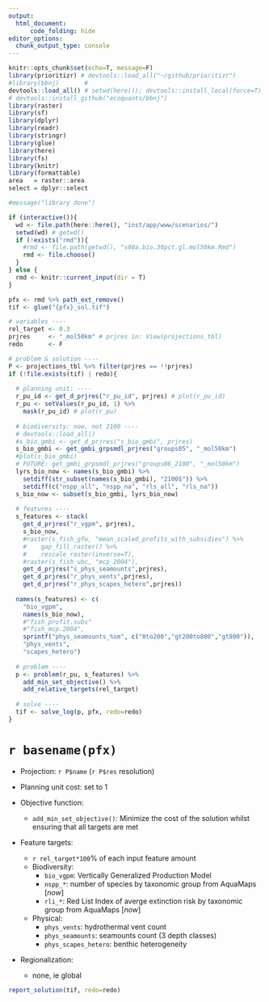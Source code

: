 ```yaml
---
output: 
  html_document:
      code_folding: hide
editor_options: 
  chunk_output_type: console
---
```


```r
knitr::opts_chunk$set(echo=T, message=F)
library(prioritizr) # devtools::load_all("~/github/prioritizr")
#library(bbnj)       # 
devtools::load_all() # setwd(here()); devtools::install_local(force=T) 
# devtools::install_github("ecoquants/bbnj")
library(raster)
library(sf)
library(dplyr)
library(readr)
library(stringr)
library(glue)
library(here)
library(fs)
library(knitr)
library(formattable)
area   = raster::area
select = dplyr::select

#message("library done")

if (interactive()){
  wd <- file.path(here::here(), "inst/app/www/scenarios/")
  setwd(wd) # getwd()
  if (!exists("rmd")){
    #rmd <- file.path(getwd(), "s00a.bio.30pct.gl.mol50km.Rmd")
    rmd <- file.choose()
  }
} else {
  rmd <- knitr::current_input(dir = T)  
}

pfx <- rmd %>% path_ext_remove()
tif <- glue("{pfx}_sol.tif")
```

```r
# variables ----
rel_target <- 0.3
prjres     <- "_mol50km" # prjres in: View(projections_tbl)
redo       <- F

# problem & solution ----
P <- projections_tbl %>% filter(prjres == !!prjres)
if (!file.exists(tif) | redo){
  
  # planning unit: ----
  r_pu_id <- get_d_prjres("r_pu_id", prjres) # plot(r_pu_id)
  r_pu <- setValues(r_pu_id, 1) %>% 
    mask(r_pu_id) # plot(r_pu)
  
  # biodiversity: now, not 2100 ----
  # devtools::load_all()
  #s_bio_gmbi <- get_d_prjres("s_bio_gmbi", prjres)
  s_bio_gmbi <- get_gmbi_grpsmdl_prjres("groups05", "_mol50km")
  #plot(s_bio_gmbi)
  # FUTURE: get_gmbi_grpsmdl_prjres("groups06_2100", "_mol50km")
  lyrs_bio_now <- names(s_bio_gmbi) %>% 
    setdiff(str_subset(names(s_bio_gmbi), "2100$")) %>% 
    setdiff(c("nspp_all", "nspp_na", "rls_all", "rls_na"))
  s_bio_now <- subset(s_bio_gmbi, lyrs_bio_now)
  
  # features ----
  s_features <- stack(
    get_d_prjres("r_vgpm", prjres),
    s_bio_now,
    #raster(s_fish_gfw, "mean_scaled_profits_with_subsidies") %>%
    #    gap_fill_raster() %>%
    #    rescale_raster(inverse=T),
    #raster(s_fish_ubc, "mcp_2004"),
    get_d_prjres("s_phys_seamounts",prjres),
    get_d_prjres("r_phys_vents",prjres),
    get_d_prjres("r_phys_scapes_hetero",prjres))
  
  names(s_features) <- c(
    "bio_vgpm",
    names(s_bio_now),
    #"fish_profit.subs"
    #"fish_mcp.2004",
    sprintf("phys_seamounts_%sm", c("0to200","gt200to800","gt800")),
    "phys_vents",
    "scapes_hetero")
  
  # problem ----
  p <- problem(r_pu, s_features) %>%
    add_min_set_objective() %>% 
    add_relative_targets(rel_target)
  
  # solve ----
  tif <- solve_log(p, pfx, redo=redo)
}
```

# `r basename(pfx)`

- Projection: `r P$name` (`r P$res` resolution)

- Planning unit cost: set to 1

- Objective function:
    - `add_min_set_objective()`: Minimize the cost of the solution whilst ensuring that all targets are met 

- Feature targets:
    - `r rel_target*100`% of each input feature amount
    - Biodiversity:
        - `bio_vgpm`: Vertically Generalized Production Model
        - `nspp_*`: number of species by taxonomic group from AquaMaps [_now_]
        - `rli_*`: Red List Index of averge extinction risk by taxonomic group from AquaMaps [_now_]
    - Physical:
        - `phys_vents`: hydrothermal vent count
        - `phys_seamounts`: seamounts count (3 depth classes)
        - `phys_scapes_hetero`: benthic heterogeneity
  
- Regionalization:
    - none, ie global

```r
report_solution(tif, redo=redo)
```

